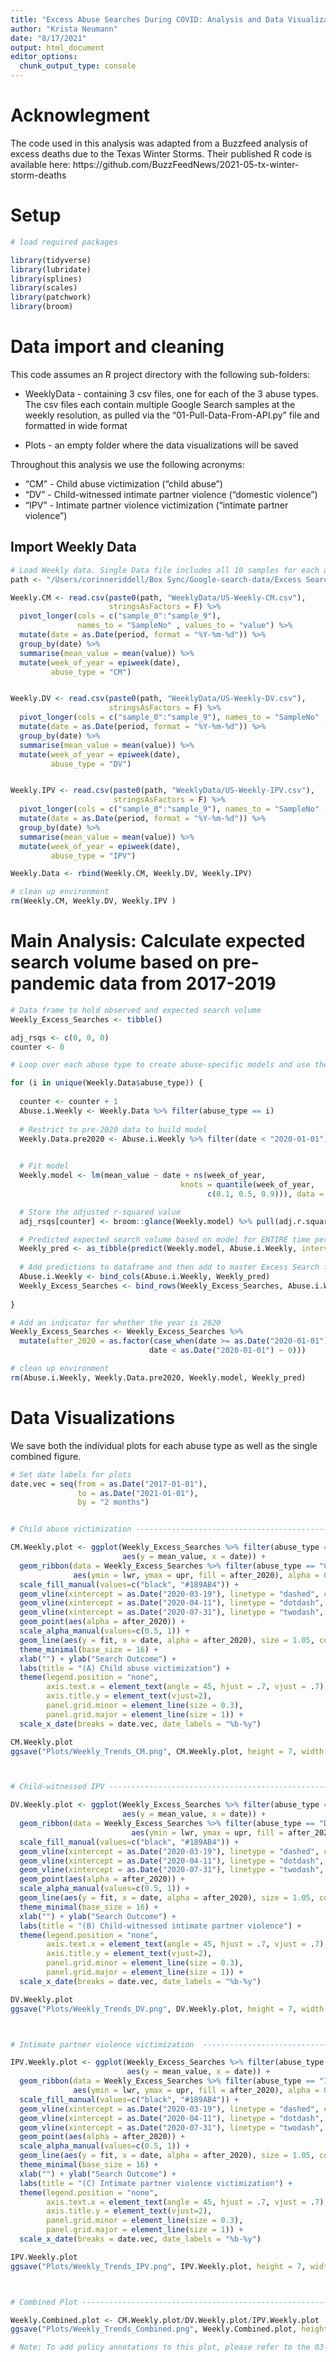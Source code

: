 ```yaml
---
title: "Excess Abuse Searches During COVID: Analysis and Data Visualization"
author: "Krista Neumann"
date: "8/17/2021"
output: html_document
editor_options: 
  chunk_output_type: console
---
```


# Acknowlegment

The code used in this analysis was adapted from a Buzzfeed analysis of excess deaths due to the Texas Winter Storms. Their published R code is available here: https://github.com/BuzzFeedNews/2021-05-tx-winter-storm-deaths

# Setup

```r

# load required packages

library(tidyverse)
library(lubridate)
library(splines)
library(scales)
library(patchwork)
library(broom)

```

# Data import and cleaning

This code assumes an R project directory with the following sub-folders:

* WeeklyData - containing 3 csv files, one for each of the 3 abuse types. The csv files each contain multiple Google Search samples at the weekly resolution, as pulled via the "01-Pull-Data-From-API.py" file and formatted in wide format

* Plots - an empty folder where the data visualizations will be saved


Throughout this analysis we use the following acronyms: 

* "CM"  - Child abuse victimization ("child abuse")
* "DV"  - Child-witnessed intimate partner violence ("domestic violence")
* "IPV" - Intimate partner violence victimization ("intimate partner violence")

## Import Weekly Data
```r

# Load Weekly data. Single Data file includes all 10 samples for each abuse type. 
path <- "/Users/corinneriddell/Box Sync/Google-search-data/Excess Search NATIONAL Analysis/TEST/"

Weekly.CM <- read.csv(paste0(path, "WeeklyData/US-Weekly-CM.csv"),
                      stringsAsFactors = F) %>% 
  pivot_longer(cols = c("sample_0":"sample_9"), 
               names_to = "SampleNo" , values_to = "value") %>% 
  mutate(date = as.Date(period, format = "%Y-%m-%d")) %>% 
  group_by(date) %>% 
  summarise(mean_value = mean(value)) %>% 
  mutate(week_of_year = epiweek(date),
         abuse_type = "CM") 


Weekly.DV <- read.csv(paste0(path, "WeeklyData/US-Weekly-DV.csv"), 
                      stringsAsFactors = F) %>% 
  pivot_longer(cols = c("sample_0":"sample_9"), names_to = "SampleNo" , values_to = "value") %>% 
  mutate(date = as.Date(period, format = "%Y-%m-%d")) %>% 
  group_by(date) %>% 
  summarise(mean_value = mean(value)) %>% 
  mutate(week_of_year = epiweek(date),
         abuse_type = "DV")  


Weekly.IPV <- read.csv(paste0(path, "WeeklyData/US-Weekly-IPV.csv"), 
                       stringsAsFactors = F) %>% 
  pivot_longer(cols = c("sample_0":"sample_9"), names_to = "SampleNo" , values_to = "value") %>% 
  mutate(date = as.Date(period, format = "%Y-%m-%d")) %>% 
  group_by(date) %>% 
  summarise(mean_value = mean(value)) %>% 
  mutate(week_of_year = epiweek(date),
         abuse_type = "IPV") 

Weekly.Data <- rbind(Weekly.CM, Weekly.DV, Weekly.IPV)

# clean up environment
rm(Weekly.CM, Weekly.DV, Weekly.IPV )

```

# Main Analysis: Calculate expected search volume based on pre-pandemic data from 2017-2019

```r

# Data frame to hold observed and expected search volume
Weekly_Excess_Searches <- tibble()

adj_rsqs <- c(0, 0, 0)
counter <- 0

# Loop over each abuse type to create abuse-specific models and use them to predict expected search volume

for (i in unique(Weekly.Data$abuse_type)) {
  
  counter <- counter + 1
  Abuse.i.Weekly <- Weekly.Data %>% filter(abuse_type == i)
  
  # Restrict to pre-2020 data to build model
  Weekly.Data.pre2020 <- Abuse.i.Weekly %>% filter(date < "2020-01-01")

  
  # Fit model 
  Weekly.model <- lm(mean_value ~ date + ns(week_of_year, 
                                      knots = quantile(week_of_year, 
                                            c(0.1, 0.5, 0.9))), data = Weekly.Data.pre2020)

  # Store the adjusted r-squared value
  adj_rsqs[counter] <- broom::glance(Weekly.model) %>% pull(adj.r.squared)

  # Predicted expected search volume based on model for ENTIRE time period
  Weekly_pred <- as_tibble(predict(Weekly.model, Abuse.i.Weekly, interval = "prediction"))
  
  # Add predictions to dataframe and then add to master Excess Search file
  Abuse.i.Weekly <- bind_cols(Abuse.i.Weekly, Weekly_pred)
  Weekly_Excess_Searches <- bind_rows(Weekly_Excess_Searches, Abuse.i.Weekly) 
 
}

# Add an indicator for whether the year is 2020
Weekly_Excess_Searches <- Weekly_Excess_Searches %>% 
  mutate(after_2020 = as.factor(case_when(date >= as.Date("2020-01-01") ~ 1, 
                               date < as.Date("2020-01-01") ~ 0)))

# clean up environment
rm(Abuse.i.Weekly, Weekly.Data.pre2020, Weekly.model, Weekly_pred) 

```

# Data Visualizations

We save both the individual plots for each abuse type as well as the single combined figure. 

```r

# Set date labels for plots
date.vec = seq(from = as.Date("2017-01-01"),
               to = as.Date("2021-01-01"),
               by = "2 months")


# Child abuse victimization ----------------------------------------------------------------------------------------------

CM.Weekly.plot <- ggplot(Weekly_Excess_Searches %>% filter(abuse_type == "CM"), 
                         aes(y = mean_value, x = date)) +
  geom_ribbon(data = Weekly_Excess_Searches %>% filter(abuse_type == "CM"), 
              aes(ymin = lwr, ymax = upr, fill = after_2020), alpha = 0.1) +
  scale_fill_manual(values=c("black", "#189AB4")) +
  geom_vline(xintercept = as.Date("2020-03-19"), linetype = "dashed", color = "#FB475E", size = .8) +
  geom_vline(xintercept = as.Date("2020-04-11"), linetype = "dotdash", color = "#729663", size = .8) +
  geom_vline(xintercept = as.Date("2020-07-31"), linetype = "twodash", color = "#00B4D4", size = .8) +
  geom_point(aes(alpha = after_2020)) +
  scale_alpha_manual(values=c(0.5, 1)) +
  geom_line(aes(y = fit, x = date, alpha = after_2020), size = 1.05, color = '#175873') +
  theme_minimal(base_size = 16) +
  xlab("") + ylab("Search Outcome") +
  labs(title = "(A) Child abuse victimization") +
  theme(legend.position = "none",
        axis.text.x = element_text(angle = 45, hjust = .7, vjust = .7),
        axis.title.y = element_text(vjust=2),
        panel.grid.minor = element_line(size = 0.3), 
        panel.grid.major = element_line(size = 1)) +
  scale_x_date(breaks = date.vec, date_labels = "%b-%y")

CM.Weekly.plot
ggsave("Plots/Weekly_Trends_CM.png", CM.Weekly.plot, height = 7, width = 12, units = "in")



# Child-witnessed IPV ----------------------------------------------------------------------------------------------

DV.Weekly.plot <- ggplot(Weekly_Excess_Searches %>% filter(abuse_type == "DV"), 
                         aes(y = mean_value, x = date)) +
  geom_ribbon(data = Weekly_Excess_Searches %>% filter(abuse_type == "DV"),
                           aes(ymin = lwr, ymax = upr, fill = after_2020), alpha = 0.1) +
  scale_fill_manual(values=c("black", "#189AB4")) +
  geom_vline(xintercept = as.Date("2020-03-19"), linetype = "dashed", color = "#FB475E", size = .8) +
  geom_vline(xintercept = as.Date("2020-04-11"), linetype = "dotdash", color = "#729663", size = .8) +
  geom_vline(xintercept = as.Date("2020-07-31"), linetype = "twodash", color = "#00B4D4", size = .8) +
  geom_point(aes(alpha = after_2020)) +
  scale_alpha_manual(values=c(0.5, 1)) +
  geom_line(aes(y = fit, x = date, alpha = after_2020), size = 1.05, color = '#175873') +
  theme_minimal(base_size = 16) +
  xlab("") + ylab("Search Outcome") +
  labs(title = "(B) Child-witnessed intimate partner violence") +
  theme(legend.position = "none",
        axis.text.x = element_text(angle = 45, hjust = .7, vjust = .7),
        axis.title.y = element_text(vjust=2),
        panel.grid.minor = element_line(size = 0.3), 
        panel.grid.major = element_line(size = 1)) +
  scale_x_date(breaks = date.vec, date_labels = "%b-%y")

DV.Weekly.plot
ggsave("Plots/Weekly_Trends_DV.png", DV.Weekly.plot, height = 7, width = 12, units = "in")



# Intimate partner violence victimization  ------------------------------------------------------------------------

IPV.Weekly.plot <- ggplot(Weekly_Excess_Searches %>% filter(abuse_type == "IPV"), 
                          aes(y = mean_value, x = date)) +
  geom_ribbon(data = Weekly_Excess_Searches %>% filter(abuse_type == "IPV"),
              aes(ymin = lwr, ymax = upr, fill = after_2020), alpha = 0.1) +
  scale_fill_manual(values=c("black", "#189AB4")) +
  geom_vline(xintercept = as.Date("2020-03-19"), linetype = "dashed", color = "#FB475E", size = .8) +
  geom_vline(xintercept = as.Date("2020-04-11"), linetype = "dotdash", color = "#729663", size = .8) +
  geom_vline(xintercept = as.Date("2020-07-31"), linetype = "twodash", color = "#00B4D4", size = .8) +
  geom_point(aes(alpha = after_2020)) +
  scale_alpha_manual(values=c(0.5, 1)) +
  geom_line(aes(y = fit, x = date, alpha = after_2020), size = 1.05, color = '#175873') +
  theme_minimal(base_size = 16) +
  xlab("") + ylab("Search Outcome") +
  labs(title = "(C) Intimate partner violence victimization") +
  theme(legend.position = "none",
        axis.text.x = element_text(angle = 45, hjust = .7, vjust = .7), #vjust = .5
        axis.title.y = element_text(vjust=2),
        panel.grid.minor = element_line(size = 0.3), 
        panel.grid.major = element_line(size = 1)) +
  scale_x_date(breaks = date.vec, date_labels = "%b-%y") 

IPV.Weekly.plot
ggsave("Plots/Weekly_Trends_IPV.png", IPV.Weekly.plot, height = 7, width = 12, units = "in")



# Combined Plot ----------------------------------------------------------------------------------------------

Weekly.Combined.plot <- CM.Weekly.plot/DV.Weekly.plot/IPV.Weekly.plot
ggsave("Plots/Weekly_Trends_Combined.png", Weekly.Combined.plot, height = 18, width = 16, units = "in", dpi = 150)

# Note: To add policy annotations to this plot, please refer to the 03-Excess-Search-Fig-Annotations InDesign file. Unless significant modifications were made to the size of the exported R images, you should just need to re-link the Weekly_Trends_Combined.png file to obtain an updated plot with annotations.

```
